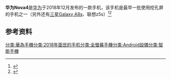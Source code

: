 '''华为Nova4'''是[[华为|华为]]于2018年12月发布的一款手机，该手机是最早一批使用挖孔屏的手机之一（另外还有[[三星Galaxy_A8s|三星Galaxy A8s]]、联想z5s）<ref>{{cite web |author1=太平洋电脑网 |title=三星A8s亮相，同为挖孔屏华为nova 4有啥不一样？ |url=https://baijiahao.baidu.com/s?id=1620254265728090854&wfr=spider&for=pc}}</ref><ref>{{cite web |author1=数评时代 |title=联想赶上挖孔屏第一波：总算放过了小米，华为却摊上事了？ |url=https://www.sohu.com/a/278498657_115511 |website=搜狐}}</ref>
== 参考资料 ==
{{reflist}}
{{Mobile-stub}}
[[分类:華為手機|分类:華為手機]][[分类:2018年面世的手机|分类:2018年面世的手机]][[分类:全螢幕手機|分类:全螢幕手機]][[分类:Android設備|分类:Android設備]][[分类:智能手機|分类:智能手機]]
{{tech-stub}}